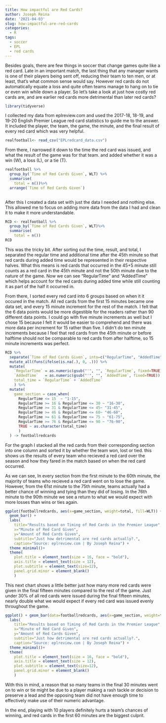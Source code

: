```yaml
---
title: How impactful are Red Cards?
author: Joseph Reina
date: '2021-04-03'
slug: how-impactful-are-red-cards
categories:
  - R
tags:
  - soccer
  - EPL
  - red cards
---
```


Besides goals, there are few things in soccer that change games quite like a red card. Late in an important match, the last thing that any manager wants is one of their players being sent off, reducing their team to ten men, or at least, that's what common sense would say. However red cards do not automatically equate a loss and quite often teams manage to hang on to tie or even win while down a player. So let's take a look at just how costly red cards are, and are earlier red cards more detrimental than later red cards?  

```r
library(tidyverse)
```

I collected my data from eplreview.com and used the 2017-18, 18-19, and 19-20 English Premier League red card statistics to guide me to the answer. It included the player, the team, the game, the minute, and the final result of every red card which was very helpful.

```r
realfootball<- read_csv("EPLredcard_data.csv")
```

From there, I narrowed it down to the time the red card was issued, and what the result of the game was for that team. and added whether it was a win (W), a loss (L), or a tie (T). 

```r
realfootball %>% 
  group_by(`Time of Red Cards Given`, WLT) %>%
  summarise(
    total = n())%>% 
  arrange(`Time of Red Cards Given`)
  
```

After this I created a data set with just the data I needed and nothing else. This allowed me to focus on adding more data from the data I had and clean it to make it more understandable.

```r
RCD <- realfootball %>%
  group_by(`Time of Red Cards Given`, WLT)%>%
  summarise(
    total = n())
RCD
```

This was the tricky bit. After sorting out the time, result, and total, I separated the regular time and additional time after the 45th minute so that red cards during added time would be represented in their respective halves. What this means is red cards that occurred in the 45+5 minute still counts as a red card in the 45th minute and not the 50th minute due to the nature of the game. Now we can see "RegularTime" and "AddedTime" which helps account for the red cards during added time while still counting it as part of the half it occurred in. 

From there, I sorted every red card into 6 groups based on when it it occured in the match. All red cards from the first 15 minutes became one data set, and every 15 minute increment for the rest of the match. I felt that the 6 data points would be more digestible for the readers rather than 90 different data points. I could go with five minute increments as well but I chose 15 because I felt it would be easier to comprehend and there was more data per increment for 15 rather than five. I didn't do ten minute increments because I feel that red cards from the 45th minute or before halftime should not be comparable to red cards from after halftime, so 15 minute increments was perfect.

```r
RCD %>% 
  separate(`Time of Red Cards Given`, into=c("RegularTime", "AddedTime"), sep="\\+") %>% 
  mutate_all(funs(ifelse(is.na(.), 0, .))) %>% 
  mutate(
    `RegularTime` = as.numeric(gsub("'", "", `RegularTime`, fixed=TRUE)),
    `AddedTime`   = as.numeric(gsub("'", "", `AddedTime`, fixed=TRUE)),
    total_time = `RegularTime` + `AddedTime`
    ) %>% 
  mutate(
    game_section = case_when(
      RegularTime <= 15  ~ "1-15",
      RegularTime >= 16 & RegularTime <= 30 ~ "16-30",
      RegularTime >= 31 & RegularTime <= 45~ "31-45",
      RegularTime >= 46 & RegularTime <= 60~ "46-60",
      RegularTime >= 61 & RegularTime <= 75 ~ "61-75",
      RegularTime >= 76 & RegularTime <= 90 ~ "76-90",
      TRUE ~ as.character(total_time)
      ) 
  ) -> footballredcards

```

For the graph I stacked all the red cards from their corresponding section into one column and sorted it by whether the team won, lost or tied. this shows us the results of every team who recieved a red card over the season  and how they fared in the match based on when the red card occurred.

As we can see, In every section from the first minute to the 60th minute, the majority of teams who recieved a red card went on to lose the game. However, from the 61st minute to the 75th minute, teams actually had a better chance of winning and tying than they did of losing. In the 76th minute to the 90th minute we see a return to what we would expect with more losses than wins or ties again. 

```r
ggplot(footballredcards, aes(x=game_section, weight=total, fill=WLT)) + 
  geom_bar() +
  labs(
    title="Results based on Timing of Red Cards in the Premier League", 
    x="Minute of Red Card Given", 
    y="Amount of Red Cards Given",  
    subtitle="Just how detrimental are red cards actually?.",
    caption="Source: eplreview.com | By Joseph Reina") +
  theme_minimal()+
  theme(
    plot.title = element_text(size = 16, face = "bold"),
    axis.title = element_text(size = 12), 
    plot.subtitle = element_text(size=12), 
    panel.grid.minor = element_blank()
    )
```

This next chart shows a little better just how many more red cards were given in the final fifteen minutes compared to the rest of the game. Just under 30% of all red cards were issued during the final fifteen minutes, nearly double what we would expect if every red card was issued evenly throughout the game. 

```r
ggplot() + geom_bar(data=footballredcards, aes(x=game_section, weight=total, fill=WLT)) + theme_minimal() + coord_polar()+
  labs(
    title="Results based on Timing of Red Cards in the Premier League", 
    x="Minute of Red Card Given", 
    y="Amount of Red Cards Given",  
    subtitle="Just how detrimental are red cards actually?.",
    caption="Source: eplreview.com | By Joseph Reina") +
  theme_minimal()+
  theme(
    plot.title = element_text(size = 16, face = "bold"),
    axis.title = element_text(size = 12), 
    plot.subtitle = element_text(size=12), 
    panel.grid.minor = element_blank()
    )
```

With this in mind, a reason that so many teams in the final 30 minutes went on to win or tie might be due to a player making a rash tackle or decision to preserve a lead and the opposing team did not have enough time to effectively make use of their numeric advantage.

In the end, playing with 10 players definitely hurts a team's chances of winning, and red cards in the first 60 minutes are the biggest culprit.


